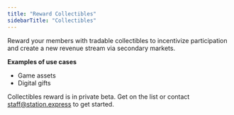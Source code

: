 ```yaml
---
title: "Reward Collectibles"
sidebarTitle: "Collectibles"
---
```


Reward your members with tradable collectibles to incentivize participation and create a new revenue stream via secondary markets.

**Examples of use cases**

- Game assets
- Digital gifts

Collectibles reward is in private beta. Get on the list or contact staff@station.express to get started.